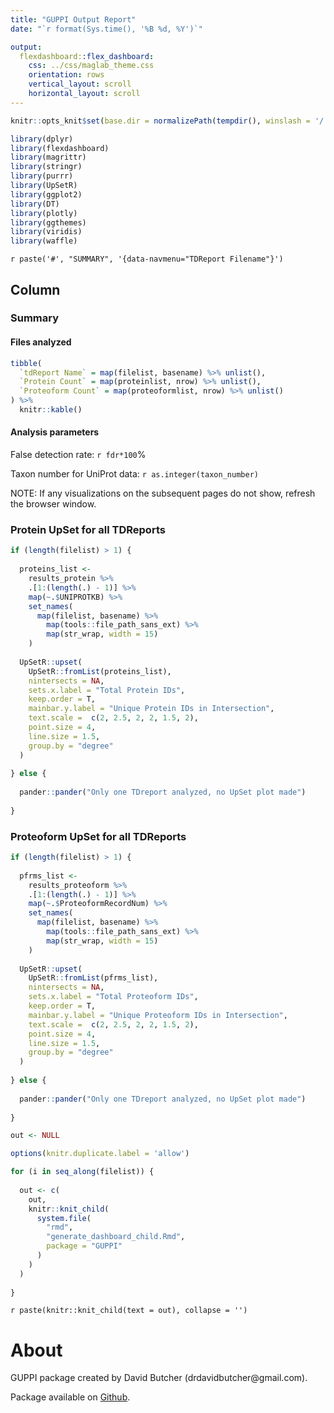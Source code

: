 ```yaml
---
title: "GUPPI Output Report"
date: "`r format(Sys.time(), '%B %d, %Y')`"

output: 
  flexdashboard::flex_dashboard:
    css: ../css/maglab_theme.css
    orientation: rows
    vertical_layout: scroll
    horizontal_layout: scroll
---
```


```r

knitr::opts_knit$set(base.dir = normalizePath(tempdir(), winslash = '/'))

library(dplyr)
library(flexdashboard)
library(magrittr)
library(stringr)
library(purrr)
library(UpSetR)
library(ggplot2)
library(DT)
library(plotly)
library(ggthemes)
library(viridis)
library(waffle)

```

`r paste('#', "SUMMARY", '{data-navmenu="TDReport Filename"}')`

Column {.tabset .tabset-fade}
-----------------------------------------------------------------------

### Summary

#### Files analyzed

```r

tibble(
  `tdReport Name` = map(filelist, basename) %>% unlist(),
  `Protein Count` = map(proteinlist, nrow) %>% unlist(),
  `Proteoform Count` = map(proteoformlist, nrow) %>% unlist()
) %>% 
  knitr::kable() 

```

#### Analysis parameters

False detection rate: `r fdr*100`%

Taxon number for UniProt data: `r as.integer(taxon_number)`


NOTE: If any visualizations on the subsequent pages do not show, refresh the browser window.

### Protein UpSet for all TDReports

```r

if (length(filelist) > 1) {
  
  proteins_list <- 
    results_protein %>%
    .[1:(length(.) - 1)] %>% 
    map(~.$UNIPROTKB) %>% 
    set_names(
      map(filelist, basename) %>% 
        map(tools::file_path_sans_ext) %>% 
        map(str_wrap, width = 15)
    )
  
  UpSetR::upset(
    UpSetR::fromList(proteins_list),
    nintersects = NA,
    sets.x.label = "Total Protein IDs",
    keep.order = T,
    mainbar.y.label = "Unique Protein IDs in Intersection",
    text.scale =  c(2, 2.5, 2, 2, 1.5, 2),
    point.size = 4,
    line.size = 1.5,
    group.by = "degree"
  )
  
} else {
  
  pander::pander("Only one TDreport analyzed, no UpSet plot made") 
  
}

```

### Proteoform UpSet for all TDReports

```r

if (length(filelist) > 1) {
  
  pfrms_list <- 
    results_proteoform %>%
    .[1:(length(.) - 1)] %>% 
    map(~.$ProteoformRecordNum) %>% 
    set_names(
      map(filelist, basename) %>% 
        map(tools::file_path_sans_ext) %>% 
        map(str_wrap, width = 15)
    )
  
  UpSetR::upset(
    UpSetR::fromList(pfrms_list),
    nintersects = NA,
    sets.x.label = "Total Proteoform IDs",
    keep.order = T,
    mainbar.y.label = "Unique Proteoform IDs in Intersection",
    text.scale =  c(2, 2.5, 2, 2, 1.5, 2),
    point.size = 4,
    line.size = 1.5,
    group.by = "degree"
  )
  
} else {
  
  pander::pander("Only one TDreport analyzed, no UpSet plot made") 
  
}


```


```r

out <- NULL

options(knitr.duplicate.label = 'allow')

for (i in seq_along(filelist)) {
  
  out <- c(
    out, 
    knitr::knit_child(
      system.file(
        "rmd",
        "generate_dashboard_child.Rmd",
        package = "GUPPI"
      )    
    )
  )
  
}

```

`r paste(knitr::knit_child(text = out), collapse = '')`

# About {data-navmenu="Help"}

GUPPI package created by David Butcher (drdavidbutcher@gmail.com).

Package available on [Github](https://github.com/davidsbutcher/GUPPI).
